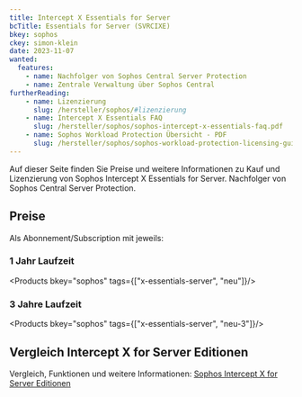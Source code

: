 ```yaml
---
title: Intercept X Essentials for Server
bcTitle: Essentials for Server (SVRCIXE)
bkey: sophos
ckey: simon-klein
date: 2023-11-07
wanted:
  features:
    - name: Nachfolger von Sophos Central Server Protection
    - name: Zentrale Verwaltung über Sophos Central
furtherReading:
    - name: Lizenzierung
      slug: /hersteller/sophos/#lizenzierung
    - name: Intercept X Essentials FAQ
      slug: /hersteller/sophos/sophos-intercept-x-essentials-faq.pdf
    - name: Sophos Workload Protection Übersicht - PDF
      slug: /hersteller/sophos/sophos-workload-protection-licensing-guide-de.pdf
---
```



<Intro>

 Auf dieser Seite finden Sie Preise und weitere Informationen zu Kauf und Lizenzierung von Sophos Intercept X Essentials for Server. Nachfolger von Sophos Central Server Protection.

</Intro>

<TOC />



## Preise

Als Abonnement/Subscription mit jeweils:

### 1 Jahr Laufzeit

<Products bkey="sophos" tags={["x-essentials-server", "neu"]}/>


### 3 Jahre Laufzeit

<Products bkey="sophos" tags={["x-essentials-server", "neu-3"]}/>


## Vergleich Intercept X for Server Editionen

  Vergleich, Funktionen und weitere Informationen: [Sophos Intercept X for Server Editionen](/hersteller/sophos/sophos-workload-protection-licensing-guide-de.pdf)
